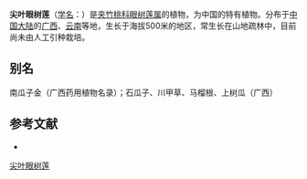 {{Speciesbox
| name = 尖叶眼树莲
| status = 
| status_system = 
| image =
| genus = Dischidia
| species = australis
| authority = [[蒋英_(植物学家)|Tsiang]] et P. T. Li in Acta Phytotax.
}}

'''尖叶眼树莲'''（[[学名|学名]]：{{lang|la|''Dischidia australis''}}）是[[夹竹桃科|夹竹桃科]][[眼树莲属|眼树莲属]]的植物，为中国的特有植物。分布于[[中国大陆|中国大陆]]的[[广西|广西]]、[[云南|云南]]等地，生长于海拔500米的地区，常生长在山地疏林中，目前尚未由人工引种栽培。

== 别名 ==
南瓜子金（广西药用植物名录）；石瓜子、川甲草、马榴根、上树瓜（广西）

== 参考文献 ==
<div class="references-small">
* {{cite web| url =http://www.bioinfo.cn/db05/KmzwSpecies.php?action=view&id=256| title =尖叶眼树莲| work =《中国高等植物数据库全库》| publisher =中国科学院微生物研究所| author =昆明植物研究所| accessdate =2009-02-21| deadurl =yes| archiveurl =https://web.archive.org/web/20160305063746/http://www.bioinfo.cn/db05/KmzwSpecies.php?action=view&id=256| archivedate =2016-03-05}}
</div>
{{Taxonbar|from=Q11037700}}

[[Category:眼树莲属|尖叶眼树莲]]


{{植物小作品}}